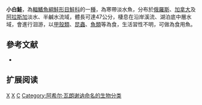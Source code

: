 {{Speciesbox 
| taxon = Coregonus sardinella
| status = LC
| status_system = IUCN3.1
| authority = [[Achille_Valenciennes|Valenciennes]], 1848
| synonyms = *''Leucichthys sardinella'', Valenciennes, 1848
*''Coregonus merkii'', Günther, 1866
*''Coregonus pusillus'', Bean, 1889
}}

'''小白鮭'''，為[[輻鰭魚綱|輻鰭魚綱]][[鮭形目|鮭形目]][[鮭科|鮭科]]的一[[種|種]]，為寒帶淡水魚，分布於[[俄羅斯|俄羅斯]]、[[加拿大|加拿大]]及[[阿拉斯加|阿拉斯加]]淡水、半鹹水流域，體長可達47公分，棲息在沿岸溪流、湖泊底中層水域，會進行洄游，以[[甲殼類|甲殼類]]、[[昆蟲|昆蟲]]、[[魚類|魚類]]等為食，生活習性不明，可做為食用魚。

==參考文献==
*{{FishBase_species|genus=Coregonus|species=sardinella|year=2015|month=11}}

== 扩展阅读 ==
{{refbegin}}
{{wikispecies-inline|Coregonus sardinella|小白鮭}}
{{refend}}
{{Taxonbar|from=Q2602952}}

[[Category:食用魚|X]]
[[Category:白鮭屬|X]]
[[Category:1848年描述的鱼类|C]]
[[Category:阿希尔·瓦朗谢讷命名的生物分类|Category:阿希尔·瓦朗谢讷命名的生物分类]]